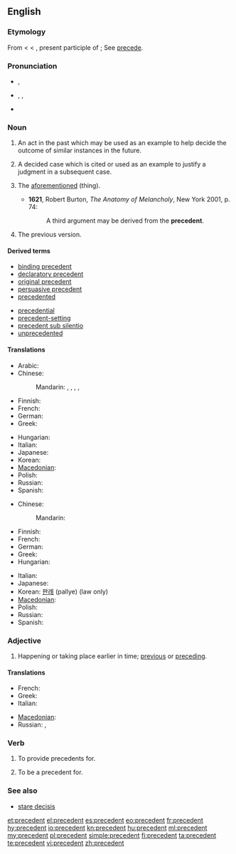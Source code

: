 ==English==
{{wikipedia}}

===Etymology===
From {{etyl|enm}} < {{etyl|fro}} < {{etyl|la}} {{term|praecedens|praecēdēns|lang=la}}, present participle of {{term|praecedo|praecēdere|lang=la|to precede}}; See [[precede]].

===Pronunciation===
* {{a|UK|adjective}} {{IPA|/pɹiˈsiː.dənt/}}, {{SAMPA|/pr\i"si:.d@nt/}}
* {{a|UK|US|noun}} {{enPR|prĕs'ĭ-dənt}}, {{IPA|/ˈpɹɛs.ɪ.dənt/}}, {{SAMPA|/"pr\Es.I.d@nt/}}
* {{audio|en-us-precedent.ogg|Audio (US)}}

===Noun===
{{en-noun}}

# An act in the past which may be used as an example to help decide the outcome of similar instances in the future.
# {{legal}} A decided case which is cited or used as an example to justify a judgment in a subsequent case.
# {{obsolete|with definite article}} The [[aforementioned]] (thing).
#* '''1621''', Robert Burton, ''The Anatomy of Melancholy'', New York 2001, p. 74:
#*: A third argument may be derived from the '''precedent'''.
# The previous version.
{{rft|pronunciation, PoS of last two senses?}}

====Derived terms====
{{rel-top|terms derived from precedent ''(noun)''}}
* [[binding precedent]]
* [[declaratory precedent]]
* [[original precedent]]
* [[persuasive precedent]]
* [[precedented]]
{{rel-mid}}
* [[precedential]]
* [[precedent-setting]]
* [[precedent sub silentio]]
* [[unprecedented]]
{{rel-bottom}}

====Translations====
{{trans-top|past act used as example}}
* Arabic: {{t|ar|سابقة|sc=Arab}}
* Chinese:
*: Mandarin: {{t|zh|實例|sc=Hani}}, {{t|zh|实例|tr=shílì|sc=Hani}}, {{t|zh|範例|sc=Hani}}, {{t|zh|范例|tr=fànlì|sc=Hani}}, {{t|zh|事例|tr=shìlì|sc=Hani}}
* Finnish: {{t-|fi|ennakkotapaus}}
* French: {{t+|fr|précédent}}
* German: {{t|de|Präzedens|n}}
* Greek: {{t+|el|προηγούμενο|n|tr=prοigoúmeno}}
{{trans-mid}}
* Hungarian: {{t-|hu|precedens}}
* Italian: {{t+|it|precedente|m}}
* Japanese: {{t|ja|先例|tr=senrei}}
* Korean: {{t+|ko|사례|tr=sarye|sc=Hang}}
* [[Macedonian]]: {{t|mk|преседан|m|tr=presedán}}
* Polish: {{t|pl|precedens|m}}
* Russian: {{t+|ru|прецедент|m|tr=pr'eced'ént}}
* Spanish: {{t-|es|precedente|m}}
{{trans-bottom}}

{{trans-top|prior judgment in law}}
* Chinese:
*: Mandarin: {{t|zh|判例|tr=pànlì|sc=Hani}}
* Finnish: {{t-|fi|ennakkotapaus}}
* French: {{t+|fr|jurisprudence}}
* German: {{t-|de|Präzedenzfall|m}}
* Greek: {{t+|el|δεδικασμένο|n|tr=dedikasméno}}
* Hungarian: {{t-|hu|precedens}}
{{trans-mid}}
* Italian: {{t+|it|precedente|m}}
* Japanese: {{t+|ja|判例|tr=hanrei}}
* Korean: [[판례]] (pallye) (law only)
* [[Macedonian]]: {{t|mk|преседан|m|tr=presedán}}
* Polish: {{t|pl|precedens|m}}
* Russian: {{t+|ru|прецедент|m|tr=pr'eced'ént}}
* Spanish: {{t-|es|precedente|m}}
{{trans-bottom}}

===Adjective===
{{en-adj|-}}

# Happening or taking place earlier in time; [[previous]] or [[preceding]].

====Translations====
{{trans-top|earlier in time}}
* French: {{t+|fr|précédent}}
* Greek: {{t|el|προηγούμενος|tr=prοigoúmenos}}
* Italian: {{t+|it|precedente}}
{{trans-mid}}
* [[Macedonian]]: {{t|mk|претходен|m|tr=préthoden}}
* Russian: {{t|ru|предшествующий|tr=pr'edšéstvujuš'ij}}, {{t|ru|предыдущий|tr=pr'edydúš'ij}}
{{trans-bottom}}

===Verb===
{{en-verb}}

# {{transitive|legal}} To provide precedents for.
# {{transitive|legal}} To be a precedent for.

===See also===
* [[stare decisis]]

[[et:precedent]]
[[el:precedent]]
[[es:precedent]]
[[eo:precedent]]
[[fr:precedent]]
[[hy:precedent]]
[[io:precedent]]
[[kn:precedent]]
[[hu:precedent]]
[[ml:precedent]]
[[my:precedent]]
[[pl:precedent]]
[[simple:precedent]]
[[fi:precedent]]
[[ta:precedent]]
[[te:precedent]]
[[vi:precedent]]
[[zh:precedent]]